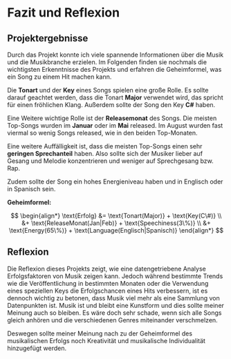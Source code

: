 # Fazit und Reflexion

## Projektergebnisse

Durch das Projekt konnte ich viele spannende Informationen über die Musik und die Musikbranche erzielen. Im Folgenden finden sie nochmals die wichtigsten Erkenntnisse des Projekts und erfahren die Geheimformel, was ein Song zu einem Hit machen kann.

Die **Tonart** und der **Key** eines Songs spielen eine große Rolle. Es sollte darauf geachtet werden, dass die Tonart **Major** verwendet wird, das spricht für einen fröhlichen Klang. Außerdem sollte der Song den Key **C#** haben.

Eine Weitere wichtige Rolle ist der **Releasemonat** des Songs. Die meisten Top-Songs wurden im **Januar** oder im **Mai** released. Im August wurden fast viermal so wenig Songs released, wie in den beiden Top-Monaten.

Eine weitere Auffälligkeit ist, dass die meisten Top-Songs einen sehr **geringen Sprechanteil** haben. Also sollte sich der Musiker lieber auf Gesang und Melodie konzentrieren und weniger auf Sprechgesang bzw. Rap.

Zudem sollte der Song ein hohes Energieniveau haben und in Englisch oder in Spanisch sein.

**Geheimformel:**

$$
\begin{align*}
\text{Erfolg} &= \text{Tonart(Major)} + \text{Key(C\#)} \\
&+ \text{ReleaseMonat(Jan|Feb)} + \text{Speechiness(3\%)} \\
&+ \text{Energy(65\%)} + \text{Language(Englisch|Spanisch)}
\end{align*}
$$


## Reflexion

Die Reflexion dieses Projekts zeigt, wie eine datengetriebene Analyse Erfolgsfaktoren von Musik zeigen kann. Jedoch während bestimmte Trends wie die Veröffentlichung in bestimmten Monaten oder die Verwendung eines speziellen Keys die Erfolgschancen eines Hits verbessern, ist es dennoch wichtig zu betonen, dass Musik viel mehr als eine Sammlung von Datenpunkten ist. Musik ist und bleibt eine Kunstform und dies sollte meiner Meinung auch so bleiben. Es wäre doch sehr schade, wenn sich alle Songs gleich anhören und die verschiedenen Genres miteinander verschmelzen.

Deswegen sollte meiner Meinung nach zu der Geheimformel des musikalischen Erfolgs noch Kreativität und musikalische Individualität hinzugefügt werden.